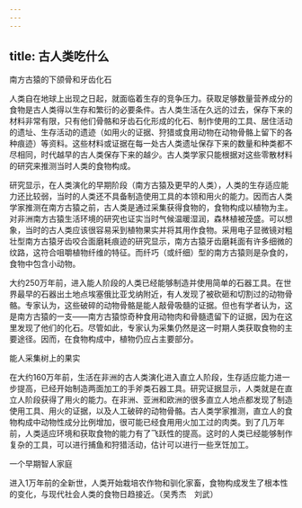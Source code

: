 ```yaml
---
---
---
```

title: 古人类吃什么
---




南方古猿的下颌骨和牙齿化石



人类自在地球上出现之日起，就面临着生存的竞争压力。获取足够数量营养成分的食物是古人类得以生存和繁衍的必要条件。古人类生活在久远的过去，保存下来的材料非常有限，只有他们骨骼和牙齿石化形成的化石、制作使用的工具、居住活动的遗址、生存活动的遗迹（如用火的证据、狩猎或食用动物在动物骨骼上留下的各种痕迹）等资料。这些材料或证据在每一处古人类遗址保存下来的数量和种类都不尽相同，时代越早的古人类保存下来的越少。古人类学家只能根据对这些零散材料的研究来推测当时人类的食物构成。

研究显示，在人类演化的早期阶段（南方古猿及更早的人类），人类的生存适应能力还比较弱，当时的人类还不具备制造使用工具的本领和用火的能力。因而古人类学家推测在南方古猿之前，古人类是通过采集获得食物的，食物构成以植物为主。对非洲南方古猿生活环境的研究也证实当时气候温暖湿润，森林植被茂盛。可以想象，当时的古人类应该很容易采到植物果实并将其用作食物。采用电子显微镜对粗壮型南方古猿牙齿咬合面磨耗痕迹的研究显示，南方古猿牙齿磨耗面有许多细微的纹路，这符合咀嚼植物纤维的特征。而纤巧（或纤细）型的南方古猿则是杂食的，食物中包含小动物。

大约250万年前，进入能人阶段的人类已经能够制造并使用简单的石器工具。在世界最早的石器出土地点埃塞俄比亚戈纳附近，有人发现了被砍砸和切割过的动物骨骼。专家认为，这些破碎的动物骨骼是能人敲骨吸髓的证据。但也有学者认为，这是南方古猿的一支——南方古猿惊奇种食用动物肉和骨髓遗留下的证据，因为在这里发现了他们的化石。尽管如此，专家认为采集仍然是这一时期人类获取食物的主要途径。因而，在食物构成中，植物仍应占主要部分。

能人采集树上的果实



在大约160万年前，生活在非洲的古人类演化进入直立人阶段，生存适应能力进一步提高，已经开始制造两面加工的手斧类石器工具。研究证据显示，人类就是在直立人阶段获得了用火的能力。在非洲、亚洲和欧洲的很多直立人地点都发现了制造使用工具、用火的证据，以及人工破碎的动物骨骼。古人类学家推测，直立人的食物构成中动物性成分比例增加，很可能已经食用用火加工过的肉类。到了几万年前，人类适应环境和获取食物的能力有了飞跃性的提高。这时的人类已经能够制作复杂的工具，可以进行捕鱼和狩猎活动，估计可以进行一些烹饪加工。

一个早期智人家庭



进入1万年前的全新世，人类开始栽培农作物和驯化家畜，食物构成发生了根本性的变化，与现代社会人类的食物日趋接近。（吴秀杰　刘武）